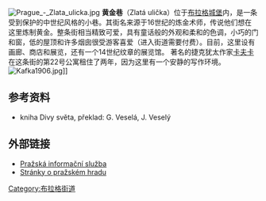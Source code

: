 [[File:Prague_-_Zlata_ulicka.jpg|thumb]]
'''黄金巷'''（Zlatá ulička）位于[[布拉格城堡|布拉格城堡]]内，是一条受到保护的中世纪风格的小巷。其街名来源于16世纪的炼金术师，传说他们想在这里炼制黄金。整条街相当精致可爱，具有童话般的外观和柔和的色调，小巧的门和窗，低的屋顶和许多烟囱很受游客喜爱（进入街道需要付费）。目前，这里设有画廊、商店和展览，还有一个14世纪纹章的展览馆。
著名的捷克犹太作家[[弗朗茨·卡夫卡|卡夫卡]]在这条街的第22号公寓租住了两年，因为这里有一个安静的写作环境。
[[File:Kafka1906.jpg|thumb]]]]

== 参考资料 ==
* kniha Divy světa, překlad: G. Veselá, J. Veselý

== 外部链接 ==
<!-- {{Geo dms|50|5|31.5|N|s|14|24|16|E|v|type:landmark:CZ}} -->
* [http://www.pis.cz/cz/praha/pamatky/zlata_ulicka Pražská informační služba]{{Wayback|url=http://www.pis.cz/cz/praha/pamatky/zlata_ulicka |date=20090427111428 }}
* [https://web.archive.org/web/20090331074936/http://www.hrad.cz/cz/prazsky_hrad/zlata_ulicka Stránky o pražském hradu]

[[Category:布拉格街道|Category:布拉格街道]]